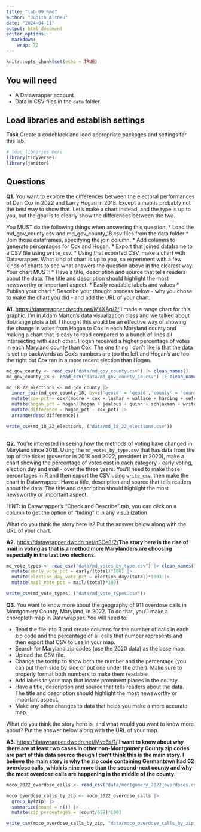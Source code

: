 ```yaml
---
title: "lab_09.Rmd"
author: "Judith Altneu"
date: "2024-04-11"
output: html_document
editor_options: 
  markdown: 
    wrap: 72
---
```


```r
knitr::opts_chunk$set(echo = TRUE)
```

## You will need

-   A Datawrapper account
-   Data in CSV files in the `data` folder

## Load libraries and establish settings

**Task** Create a codeblock and load appropriate packages and settings
for this lab.

```r
# load libraries here
library(tidyverse)
library(janitor)
```

## Questions

**Q1.** You want to explore the differences between the electoral
performances of Dan Cox in 2022 and Larry Hogan in 2018. Except a map is
probably not the best way to show that. Let's make a chart instead, and
the type is up to you, but the goal is to clearly show the differences
between the two.

You MUST do the following things when answering this question: \* Load
the md_gov_county.csv and md_gov_county_18.csv files from the data
folder \* Join those dataframes, specifying the join column. \* Add
columns to generate percentages for Cox and Hogan. \* Export that joined
dataframe to a CSV file using `write_csv`. \* Using that exported CSV,
make a chart with Datawrapper. What kind of chart is up to you, so
experiment with a few kinds of charts to see what answers the question
above in the clearest way. Your chart MUST: \* Have a title, description
and source that tells readers about the data. The title and description
should highlight the most newsworthy or important aspect. \* Easily
readable labels and values \* Publish your chart \* Describe your
thought process below - why you chose to make the chart you did - and
add the URL of your chart.

**A1.** <https://datawrapper.dwcdn.net/M4XAg/2/> I made a range chart
for this graphic. I'm in Adam Marton's data visualization class and we
talked about dot/range plots a bit. I thought this would be an effective
way of showing the change in votes from Hogan to Cox in each Maryland
county and making a chart that is easy to read compared to a bunch of
lines all intersecting with each other. Hogan received a higher
percentage of votes in each Maryland county than Cox. The one thing I
don't like is that the data is set up backwards as Cox's numbers are too
the left and Hogan's are too the right but Cox ran in a more recent
election than Hogan.

```r
md_gov_county <- read_csv("data/md_gov_county.csv") |> clean_names()
md_gov_county_18 <- read_csv("data/md_gov_county_18.csv") |> clean_names()

md_18_22_elections <- md_gov_county |>
  inner_join(md_gov_county_18, by=c('geoid' = 'geoid','county' = 'county')) |>
  mutate(cox_pct = cox/(moore + cox + lashar + wallace + harding + sefcik + write_ins.x)*100) |>
  mutate(hogan_pct = hogan/(hogan + jealous + quinn + schlakman + write_ins.y)*100) |>
  mutate(difference = hogan_pct - cox_pct) |>
  arrange(desc(difference))

write_csv(md_18_22_elections, ("data/md_18_22_elections.csv"))
  

```

**Q2.** You're interested in seeing how the methods of voting have
changed in Maryland since 2018. Using the `md_votes_by_type.csv` that
has data from the top of the ticket (governor in 2018 and 2022,
president in 2020), make a chart showing the percentage of votes cast in
each category - early voting, election day and mail - over the three
years. You'll need to make those percentages in R and then export the
CSV using `write_csv`, then make the chart in Datawrapper. Have a title,
description and source that tells readers about the data. The title and
description should highlight the most newsworthy or important aspect.

HINT: In Datawrapper's "Check and Describe" tab, you can click on a
column to get the option of "hiding" it in any visualization.

What do you think the story here is? Put the answer below along with the
URL of your chart.

**A2.** <https://datawrapper.dwcdn.net/nSCe8/2/>**The story here is the
rise of mail in voting as that is a method more Marylanders are choosing
especially in the last two elections.**

```r

md_vote_types <- read_csv("data/md_votes_by_type.csv") |> clean_names() |>
  mutate(early_vote_pct = early/(total)*100) |>
  mutate(election_day_vote_pct = election_day/(total)*100) |>
  mutate(mail_vote_pct = mail/(total)*100) 

write_csv(md_vote_types, ("data/md_vote_types.csv"))

```

**Q3.** You want to know more about the geography of 911 overdose calls
in Montgomery County, Maryland, in 2022. To do that, you'll make a
choropleth map in Datawrapper. You will need to:

-   Read the file into R and create columns for the number of calls in
    each zip code and the percentage of all calls that number represents
    and then export that CSV to use in your map.
-   Search for Maryland zip codes (use the 2020 data) as the base map.
-   Upload the CSV file.
-   Change the tooltip to show both the number and the percentage (you
    can put them side by side or put one under the other). Make sure to
    properly format both numbers to make them readable.
-   Add labels to your map that locate prominent places in the county.
-   Have a title, description and source that tells readers about the
    data. The title and description should highlight the most newsworthy
    or important aspect.
-   Make any other changes to data that helps you make a more accurate
    map.

What do you think the story here is, and what would you want to know
more about? Put the answer below along with the URL of your map.

**A3.** <https://datawrapper.dwcdn.net/Mvc6s/1/> **I want to know about
why there are at least two cases in other non-Montgomery County zip
codes are part of this data source though I don't think this is the main
story. I believe the main story is why the zip code containing
Germantown had 62 overdose calls, which is nine more than the
second-next county and why the most overdose calls are happening in the
middle of the county.**

```r

moco_2022_overdose_calls <- read_csv("data/montgomery_2022_overdoses.csv")

moco_overdose_calls_by_zip <- moco_2022_overdose_calls |>
  group_by(zip) |>
  summarize(count = n()) |>
  mutate(zip_percentages = (count/659)*100)

write_csv(moco_overdose_calls_by_zip, "data/moco_overdose_calls_by_zip.csv")
```
